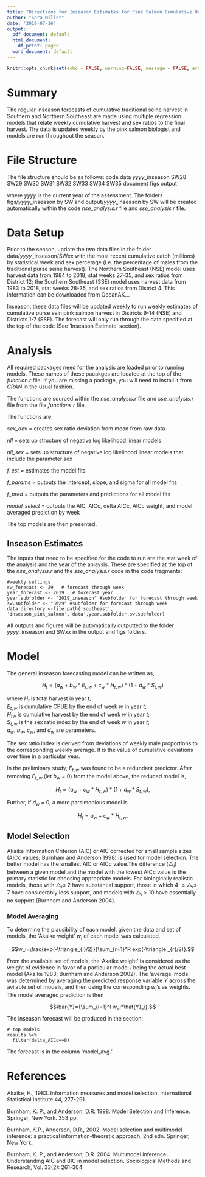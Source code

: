 ```yaml
---
title: "Directions for Inseason Estimates for Pink Salmon Cumulative Harvest in Southeast Alaska"
author: "Sara Miller"
date: '2019-07-16'
output:
  pdf_document: default
  html_document:
    df_print: paged
  word_document: default
---
```

```r
knitr::opts_chunk$set(echo = FALSE, warning=FALSE, message = FALSE, error=FALSE)
```
# Summary
The regular inseason forecasts of cumulative traditional seine harvest in Southern and Northern Southeast are made using multiple regression models that relate weekly cumulative harvest and sex ratios to the final harvest. The data is updated weekly by the pink salmon biologist and models are run throughout the season. 

# File Structure
The file structure should be as follows:
code
data
  *yyyy*_inseason
      SW28
      SW29
      SW30
      SW31
      SW32
      SW33
      SW34
      SW35
document
figs 
output
  
where *yyyy* is the current year of the assessment. The folders figs/*yyyy*_inseason by SW and output/*yyyy*_inseason by SW will be created automatically within the code *nse_analysis.r* file and *sse_analysis.r* file.

# Data Setup
Prior to the season, update the two data files in the folder data/*yyyy*_inseason/SW*xx* with the most recent cumulative catch (millions) by statistical week and sex percetage (i.e. the percentage of males from the traditional purse seine harvest). The Northern Southeast (NSE) model uses harvest data from 1984 to 2018, stat weeks 27-35, and sex ratios from District 12; the Southern Southeast (SSE) model uses harvest data from 1983 to 2018, stat weeks 28-35, and sex ratios from District 4. This information can be downloaded from OceanAK...

Inseason, these data files will be updated weekly to run weekly estimates of cumulative purse sein pink salmon harvest in Districts 9-14 (NSE) and Districts 1-7 (SSE). The forecast will only run through the data specified at the top of the code (See 'Inseason Estimate' section).
  
# Analysis
All required packages need for the analysis are loaded prior to running models.
These names of these pacakges are located at the top of the *function.r* file.
If you are missing a package, you will need to install it from *CRAN* in the usual fashion.

The functions are sourced within the *nse_analysis.r* file and *sse_analysis.r* file from the file *functions.r* file.

The functions are:

*sex_dev* = creates sex ratio deviation from mean from raw data

*nll* = sets up structure of negative log likelihood linear models 

*nll_sex* = sets up structure of negative log likelihood linear models that include the parameter sex

*f_est* = estimates the model fits

*f_params* = outputs the intercept, slope, and sigma for all model fits

*f_pred* = outputs the parameters and predictions for all model fits 

*model_select* = outputs the AIC, AICc, delta AICc, AICc weight, and model averaged prediction by week

The top models are then presented.

## Inseason Estimates
The inputs that need to be specified for the code to run are the stat week of the analysis and the year of the anlaysis. These are specified at the top of the *nse_analysis.r* and the *sse_analysis.r* code in the code fragments:

```
#weekly settings
sw_forecast <- 29   # forecast through week
year_forecast <- 2019   # forecast year
year.subfolder <- "2019_inseason" #subfolder for forecast through week
sw.subfolder <- "SW29" #subfolder for forecast through week
data.directory <-file.path('southeast', 'inseason_pink_salmon','data',year.subfolder,sw.subfolder)

```
All outputs and figures will be automatically outputted to the folder *yyyy*_inseason and SW*xx* in the output and figs folders.

# Model
The general inseason forecasting model can be written as,

$$H_t = (a_w + b_w* E_{t,w} + c_w*H_{t,w})*(1 + d_w* S_{t,w})$$

where $H_t$ is total harvest in year t;  
$E_{t,w}$ is cumulative CPUE by the end of week $w$ in year $t$;  
$H_{tw}$ is cumulative harvest by the end of week $w$ in year $t$;  
$S_{t,w}$ is the sex ratio index by the end of week $w$ in year $t$;  
$a_w$, $b_w$, $c_w$, and $d_w$ are parameters.

The sex ratio index is derived from deviations of weekly male proportions to the corresponding weekly average. It is the value of cumulative deviations over time in a particular year.  

In the preliminary study, $E_{t,w}$ was found to be a redundant predictor. After removing $E_{t,w}$ (let $b_w$ = 0) from the model above, the reduced model is,

$$H_t = (a_w + c_w*H_{t,w})*(1 + d_w* S_{t,w}),$$

Further, if $d_w$ = 0, a more parsimonious model is

$$H_t = a_w + c_w*H_{t,w}.$$

## Model Selection
Akaike Information Criterion (AIC) or AIC corrected for small sample sizes (AICc values; Burnham and Anderson 1998) is used for model selection. The better model has the smallest AIC or AICc value.The difference ($\triangle_i$) between a given model and the model with the lowest AICc value is the primary statistic for choosing appropriate models. For biologically realistic models, those with $\triangle_i\leq$ 2 have substantial support, those in which 4 $\leq\triangle_i\leq$ 7 have considerably less support, and models with $\triangle_i$ > 10 have essentially no support (Burnham and Anderson 2004). 

### Model Averaging
To determine the plausibility of each model, given the data and set of models, the 'Akaike weight' $w_i$ of each model was calculated, 

$$w_i=\frac{exp(-\triangle_{i}/2)}{\sum_{r=1}^R exp(-\triangle _{r}/2)}.$$

From the available set of models, the 'Akaike weight' is considered as the weight of evidence in favor of a particular model *i* being the actual best model (Akaike 1983; Burnham and Anderson 2002). The ‘average’ model was determined by averaging the predicted response variable $Y$ across the avilable set of models, and then using the corresponding $w_i$’s as weights. The model averaged prediction is then 

$$\bar{Y}={\sum_{i=1}^I w_i*\hat{Y}_i}.$$

The inseason forecast will be produced in the section:
```
# top models
results %>% 
  filter(delta_AICc==0)
```
The forecast is in the column 'model_avg.'

# References
Akaike, H., 1983. Information measures and model selection.  International Statistical Institute 44, 277-291.

Burnham, K. P., and Anderson, D.R. 1998. Model Selection and Inference. Springer, New York. 353 pp.

Burnham, K.P., Anderson, D.R., 2002. Model selection and multimodel inference: a practical information-theoretic approach, 2nd edn. Springer, New York. 

Burnham, K. P., and Anderson, D.R. 2004. Multimodel inference: Understanding AIC and BIC in model selection. Sociological Methods and Research, Vol. 33(2): 261-304